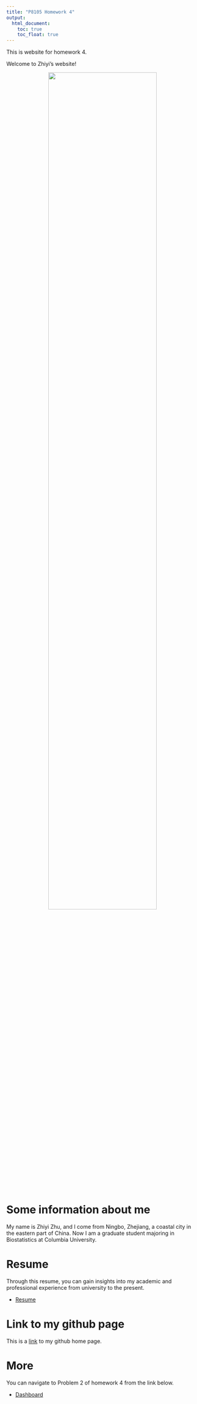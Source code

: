 ```yaml
---
title: "P8105 Homework 4"
output: 
  html_document:
    toc: true
    toc_float: true
---
```


This is website for homework 4.

Welcome to Zhiyi's website!

<div style="text-align: center;"> 

<img src="images/image_1.jpg" style="width:75%">

</div>


# Some information about me
My name is Zhiyi Zhu, and I come from Ningbo, Zhejiang, a coastal city in the eastern part of China. Now I am a graduate student majoring in Biostatistics at Columbia University.

# Resume

Through this resume, you can gain insights into my academic and professional experience from university to the present.

* [Resume](Resume.html)

# Link to my github page

This is a [link](https://github.com/ZhiyiZhu1101) to my github home page.

# More

You can navigate to Problem 2 of homework 4 from the link below.

* [Dashboard](dashboard.html)


